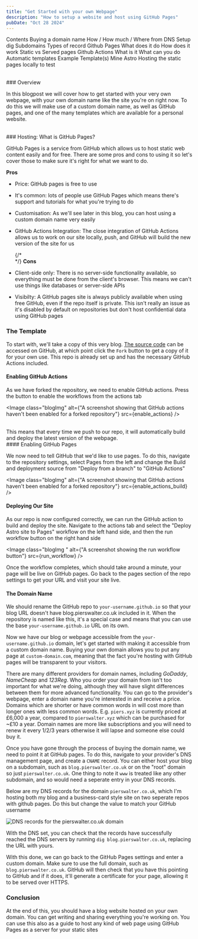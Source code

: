 ```yaml
---
title: "Get Started with your own Webpage"
description: "How to setup a website and host using GitHub Pages"
pubDate: "Oct 28 2024"
---
```



Contents
Buying a domain name
How / How much / Where from
DNS Setup
dig
Subdomains
Types of record
Github Pages
What does it do
How does it work
Static vs Served pages
Github Actions
What is it
What can you do
Automatic templates
Example Template(s)
Mine
Astro
Hosting the static pages locally to test

<br />
### Overview

In this blogpost we will cover how to get started with your very own webpage, with your own domain name like the site you're on right now. To do this we will make use of a custom domain name, as well as GitHub pages, and one of the many templates which are available for a personal website.

<br />
### Hosting: What is GitHub Pages?

GitHub Pages is a service from GitHub which allows us to host static web content easily and for free. There are some pros and cons to using it so let's cover those to make sure it's right for what we want to do.

**Pros**

- Price: GitHub pages is free to use
- It's common: lots of people use GitHub Pages which means there's support and tutorials for what you're trying to do
- Customisation: As we'll see later in this blog, you can host using a custom domain name very easily
- GitHub Actions Integration: The close integration of GitHub Actions allows us to work on our site locally, push, and GitHub will build the new version of the site for us

  {/* <br /> */}
  **Cons**

- Client-side only: There is no server-side functionality available, so everything must be done from the client's browser. This means we can't use things like databases or server-side APIs
- Visibilty: A GitHub pages site is always publicly available when using free GitHub, even if the repo itself is private. This isn't really an issue as it's disabled by default on repositories but don't host confidential data using GitHub pages

### The Template

To start with, we'll take a copy of this very blog. <a href="https://github.com/Piers-Walter/blog.pierswalter.co.uk" target="_blank">The source code</a> can be accessed on GitHub, at which point click the `Fork` button to get a copy of it for your own use. This repo is already set up and has the necessary GitHub Actions included.

#### Enabling GitHub Actions

As we have forked the repository, we need to enable GitHub actions. Press the button to enable the workflows from the actions tab

<Image
  class="blogImg"
  alt={"A screenshot showing that GitHub actions haven't been enabled for a forked repository"}
  src={enable_actions}
/>

<br />
This means that every time we push to our repo, it will automatically build and deploy the latest version of the
webpage.

<br />
#### Enabling GitHub Pages

We now need to tell GitHub that we'd like to use pages. To do this, navigate to the repository settings, select Pages from the left and change the Build and deployment source from "Deploy from a branch" to "GitHub Actions"

<Image
  class="blogImg"
  alt={"A screenshot showing that GitHub actions haven't been enabled for a forked repository"}
  src={enable_actions_build}
/>
<br />

#### Deploying Our Site

As our repo is now configured correctly, we can run the GitHub action to build and deploy the site. Navigate to the actions tab and select the "Deploy Astro site to Pages" workflow on the left hand side, and then the run workflow button on the right hand side

<Image class="blogImg " alt={"A screenshot showing the run workflow button"} src={run_workflow} />

Once the workflow completes, which should take around a minute, your page will be live on GitHub pages. Go back to the pages section of the repo settings to get your URL and visit your site live.

#### The Domain Name

We should rename the GitHub repo to `your-username.github.io` so that your blog URL doesn't have blog.pierswalter.co.uk included in it. When the repository is named like this, it's a special case and means that you can use the base `your-username.github.io` URL on its own.

Now we have our blog or webpage accessible from the `your-username.github.io` domain, let's get started with making it
accessible from a custom domain name. Buying your own domain allows you to put any page at `custom-domain.com`, meaning
that the fact you're hosting with GitHub pages will be transparent to your visitors.

There are many different providers for domain names, including _GoDaddy_, _NameCheap_ and _123Reg_. Who you order your
domain from isn't too important for what we're doing, although they will have slight differences between them for more
advanced functionality. You can go to the provider's webpage, enter a domain name you're interested in and receive a
price. Domains which are shorter or have common words in will cost more than longer ones with less common words. E.g.
`piers.xyz` is currently priced at £6,000 a year, compared to `pierswalter.xyz` which can be purchased for ~£10 a year.
Domain names are more like subscriptions and you will need to renew it every 1/2/3 years otherwise it will lapse and
someone else could buy it.

Once you have gone through the process of buying the domain name, we need to point it at GitHub pages. To do this,
navigate to your provider's DNS management page, and create a `CNAME` record. You can either host your blog on a
subdomain, such as `blog.pierswalter.co.uk` or on the "root" domain so just `pierswalter.co.uk`. One thing to note it
`www` is treated like any other subdomain, and so would need a seperate entry in your DNS records.

Below are my DNS records for the domain `pierswalter.co.uk`, which I'm hosting both my blog and a business-card style site on two seperate repos with github pages. Do this but change the value to match your GitHub username

<Image class="blogImg" src={dns_records} alt="DNS records for the pierswalter.co.uk domain" />

With the DNS set, you can check that the records have successfully reached the DNS servers by running `dig blog.pierswalter.co.uk`, replacing the URL with yours.

With this done, we can go back to the GitHub Pages settings and enter a custom domain. Make sure to use the full domain, such as `blog.pierswalter.co.uk`. GitHub will then check that you have this pointing to GitHub and if it does, it'll generate a certificate for your page, allowing it to be served over HTTPS.

### Conclusion

At the end of this, you should have a blog website hosted on your own domain. You can get writing and sharing everything you're working on. You can use this also as a guide to host any kind of web page using GitHub Pages as a server for your static sites
